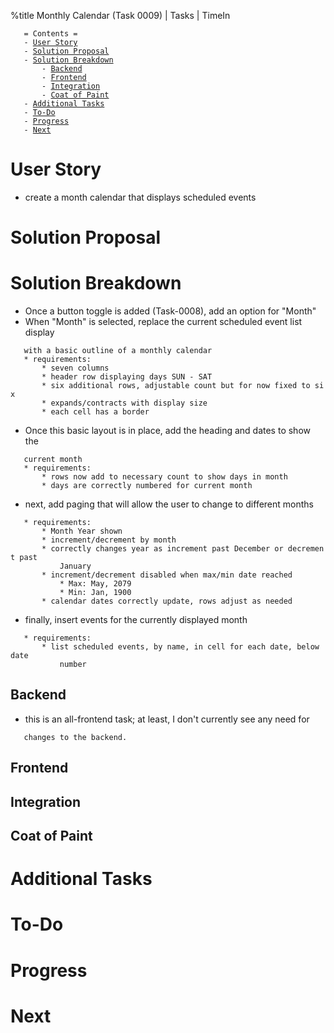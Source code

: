 %title Monthly Calendar (Task 0009) | Tasks | TimeIn

    = Contents =
    - [[#User Story|User Story]]
    - [[#Solution Proposal|Solution Proposal]]
    - [[#Solution Breakdown|Solution Breakdown]]
        - [[#Solution Breakdown#Backend|Backend]]
        - [[#Solution Breakdown#Frontend|Frontend]]
        - [[#Solution Breakdown#Integration|Integration]]
        - [[#Solution Breakdown#Coat of Paint|Coat of Paint]]
    - [[#Additional Tasks|Additional Tasks]]
    - [[#To-Do|To-Do]]
    - [[#Progress|Progress]]
    - [[#Next|Next]]

= User Story =
* create a month calendar that displays scheduled events
= Solution Proposal =
= Solution Breakdown =
* Once a button toggle is added (Task-0008), add an option for "Month"
* When "Month" is selected, replace the current scheduled event list display
    with a basic outline of a monthly calendar
    * requirements:
        * seven columns
        * header row displaying days SUN - SAT
        * six additional rows, adjustable count but for now fixed to six
        * expands/contracts with display size
        * each cell has a border
* Once this basic layout is in place, add the heading and dates to show the
    current month
    * requirements:
        * rows now add to necessary count to show days in month
        * days are correctly numbered for current month
* next, add paging that will allow the user to change to different months
    * requirements:
        * Month Year shown
        * increment/decrement by month
        * correctly changes year as increment past December or decrement past
            January
        * increment/decrement disabled when max/min date reached
            * Max: May, 2079
            * Min: Jan, 1900 
        * calendar dates correctly update, rows adjust as needed
* finally, insert events for the currently displayed month
    * requirements:
        * list scheduled events, by name, in cell for each date, below date
            number
== Backend ==
* this is an all-frontend task; at least, I don't currently see any need for
    changes to the backend.
== Frontend ==
== Integration ==
== Coat of Paint ==
= Additional Tasks =
= To-Do =
= Progress =
= Next =

